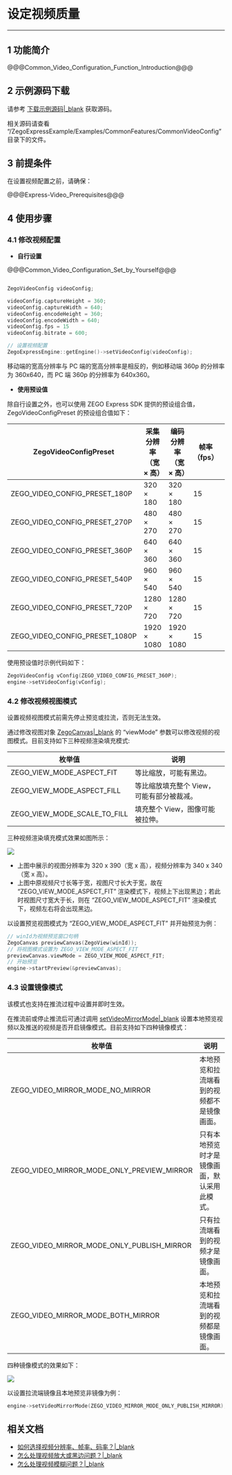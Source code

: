 # 设定视频质量

- - -

## 1 功能简介

@@@Common_Video_Configuration_Function_Introduction@@@

## 2 示例源码下载

请参考 [下载示例源码\|_blank](!DownloadDemo/DownloadDemo) 获取源码。

相关源码请查看 “/ZegoExpressExample/Examples/CommonFeatures/CommonVideoConfig”目录下的文件。

## 3 前提条件

在设置视频配置之前，请确保：

@@@Express-Video_Prerequisites@@@

## 4 使用步骤

### 4.1 修改视频配置

- **自行设置**

@@@Common_Video_Configuration_Set_by_Yourself@@@

```C++

ZegoVideoConfig videoConfig;

videoConfig.captureHeight = 360;
videoConfig.captureWidth = 640;
videoConfig.encodeHeight = 360;
videoConfig.encodeWidth = 640;
videoConfig.fps = 15
videoConfig.bitrate = 600;

// 设置视频配置
ZegoExpressEngine::getEngine()->setVideoConfig(videoConfig);
```

<div class="mk-hint">
移动端的宽高分辨率与 PC 端的宽高分辨率是相反的，例如移动端 360p 的分辨率为 360x640，而 PC 端 360p 的分辨率为 640x360。
</div>

- **使用预设值**

除自行设置之外，也可以使用 ZEGO Express SDK 提供的预设组合值，ZegoVideoConfigPreset 的预设组合值如下：

| ZegoVideoConfigPreset | 采集分辨率<br/>（宽 × 高） | 编码分辨率<br/>（宽 × 高） | 帧率（fps） | 码率（kbps） |
| ------------------- | ------------------ | --------------- | --------- | ---------- |
|      ZEGO_VIDEO_CONFIG_PRESET_180P      |       320 × 180        |      320 × 180      |     15      |     300      |
|      ZEGO_VIDEO_CONFIG_PRESET_270P      |       480 × 270       |      480 × 270      |     15      |     400      |
|      ZEGO_VIDEO_CONFIG_PRESET_360P      |       640 × 360        |      640 × 360      |     15      |     600      |
|      ZEGO_VIDEO_CONFIG_PRESET_540P      |       960 × 540        |      960 × 540      |     15      |     1200     |
|      ZEGO_VIDEO_CONFIG_PRESET_720P      |       1280 × 720       |      1280 × 720     |     15      |     1500     |
|     ZEGO_VIDEO_CONFIG_PRESET_1080P      |       1920 × 1080      |     1920 × 1080     |     15      |     3000     |  

使用预设值时示例代码如下：

```C++
ZegoVideoConfig vConfig(ZEGO_VIDEO_CONFIG_PRESET_360P);
engine->setVideoConfig(vConfig);
```

### 4.2 修改视频视图模式

<div class="mk-warning">
设置视频视图模式前需先停止预览或拉流，否则无法生效。
</div>

通过修改视图对象 [ZegoCanvas\|_blank](@-ZegoCanvas) 的 “viewMode” 参数可以修改视频的视图模式。目前支持如下三种视频渲染填充模式:

|枚举值|说明|
|-|-|
|ZEGO_VIEW_MODE_ASPECT_FIT|等比缩放，可能有黑边。|
|ZEGO_VIEW_MODE_ASPECT_FILL|等比缩放填充整个 View，可能有部分被裁减。|
|ZEGO_VIEW_MODE_SCALE_TO_FILL|填充整个 View，图像可能被拉伸。|

三种视频渲染填充模式效果如图所示：


![](/Pics/Windows/Common/CommonFeatures/CommonVideoConfig/viewMode_windows.png)

<div class = 'mk-hint'>

- 上图中展示的视图分辨率为 320 x 390（宽 x 高），视频分辨率为 340 x 340（宽 x 高）。
- 上图中原视频尺寸长等于宽，视图尺寸长大于宽，故在 “ZEGO_VIEW_MODE_ASPECT_FIT” 渲染模式下，视频上下出现黑边；若此时视图尺寸宽大于长，则在 “ZEGO_VIEW_MODE_ASPECT_FIT” 渲染模式下，视频左右将会出现黑边。
</div>

以设置预览视图模式为 “ZEGO_VIEW_MODE_ASPECT_FIT” 并开始预览为例：

```C++
// winId为视频预览窗口句柄
ZegoCanvas previewCanvas(ZegoView(winId));
// 将视图模式设置为 ZEGO_VIEW_MODE_ASPECT_FIT
previewCanvas.viewMode = ZEGO_VIEW_MODE_ASPECT_FIT;
// 开始预览
engine->startPreview(&previewCanvas);
```

### 4.3 设置镜像模式

<div class="mk-hint">

该模式也支持在推流过程中设置并即时生效。
</div>

在推流前或停止推流后可通过调用 [setVideoMirrorMode\|_blank](@setVideoMirrorMode) 设置本地预览视频以及推送的视频是否开启镜像模式。目前支持如下四种镜像模式：

|枚举值|说明|
|-|-|
|ZEGO_VIDEO_MIRROR_MODE_NO_MIRROR|本地预览和拉流端看到的视频都不是镜像画面。|
|ZEGO_VIDEO_MIRROR_MODE_ONLY_PREVIEW_MIRROR|只有本地预览时才是镜像画面，默认采用此模式。|
|ZEGO_VIDEO_MIRROR_MODE_ONLY_PUBLISH_MIRROR|只有拉流端看到的视频才是镜像画面。|
|ZEGO_VIDEO_MIRROR_MODE_BOTH_MIRROR|本地预览和拉流端看到的视频都是镜像画面。|

四种镜像模式的效果如下：

![](/Pics/Windows/Common/CommonFeatures/CommonVideoConfig/mirror_mode_windows.png)

以设置拉流端镜像且本地预览非镜像为例：

```C++
engine->setVideoMirrorMode(ZEGO_VIDEO_MIRROR_MODE_ONLY_PUBLISH_MIRROR);
```


## 相关文档

- [如何选择视频分辨率、帧率、码率？\|_blank](https://doc-zh.zego.im/faq/video_info)
- [怎么处理视频放大或黑边问题？\|_blank](https://doc-zh.zego.im/faq/video_big)
- [怎么处理视频模糊问题？\|_blank](https://doc-zh.zego.im/faq/video_blur)
